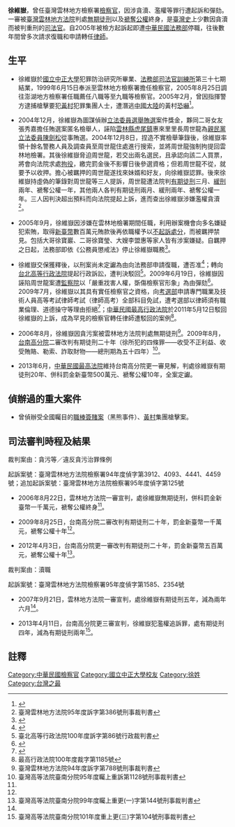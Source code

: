 {{copyedit|time=2013-06-08T05:58:51+00:00}}
{{prose|time=2013-06-08T05:58:51+00:00}}
'''徐維嶽'''{{bd}}，曾任臺灣雲林地方檢察署[[檢察官|檢察官]]，因涉貪瀆、濫權等罪行遭起訴和彈劾。一審被[[臺灣雲林地方法院|臺灣雲林地方法院]]判處[[無期徒刑|無期徒刑]]以及[[褫奪公權|褫奪公權]]終身，是[[臺灣史|臺灣史]]上少數因貪瀆而被判重刑的[[司法官|司法官]]。自2005年被檢方起訴起即遭[[中華民國法務部|中華民國法務部]]停職，往後數年間曾多次請求復職和申請轉任[[律師|律師]]。

==生平==
*徐維嶽於[[國立中正大學|國立中正大學]]犯罪防治研究所畢業、[[法務部司法官訓練所|法務部司法官訓練所]]第三十七期結業，1999年6月15日奉派至雲林地方檢察署擔任檢察官，2005年8月25日調往澎湖地方檢察署任職薦任八職等至九職等檢察官。2005年2月，曾因指揮警方逮捕槍擊要犯[[黃村|黃村]]犯罪集團人士，遭潛逃[[中國大陸|中國大陸]]的黃村[[恐嚇|恐嚇]]<ref>{{cite news|url=https://news.tvbs.com.tw/entry/456585|title=槍擊要犯恐嚇檢察官 震驚雲林警界|publisher=TVBS新聞|author=|date=2005-02-07|accessdate=2018-11-04|quote=|archive-date=2019-09-23|archive-url=https://web.archive.org/web/20190923214442/https://news.tvbs.com.tw/entry/456585|dead-url=no}}</ref>。

*2004年12月，徐維嶽為圖謀偵辦[[2004年中華民國立法委員選舉|立法委員選舉]][[賄選|賄選]]案件獎金，夥同二哥女友張秀嘉擔任賄選案匿名檢舉人，誣陷[[雲林縣|雲林縣]][[虎尾鎮|虎尾鎮]]惠來里里長周世龍為[[親民黨|親民黨]][[立法委員|立法委員]][[陳劍松|陳劍松]]從事賄選。2004年12月8日，捏造不實檢舉筆錄後，徐維嶽率領十餘名警務人員及調查員至周世龍住處進行搜索，並將周世龍強制拘提回雲林地檢署。其後徐維嶽脅迫周世龍，若交出兩名選民，且承認向該二人買票，將會向法院求處[[拘役|拘役]]，繳完罰金後不影響日後參選資格；但若周世龍不從，就要予以收押。擔心被羈押的周世龍遂找來妹婿和好友，向徐維嶽認罪。後來徐維嶽持虛偽的筆錄對周世龍等三人提訴，周世龍遭法院判[[有期徒刑|有期徒刑]]三月、[[緩刑|緩刑]]兩年、褫奪公權一年，其他兩人各判有期徒刑兩月、緩刑兩年、褫奪公權一年。三人因判決超出預料而向法院提起上訴，進而查出徐維嶽涉嫌濫權貪瀆<ref name="#1">臺灣雲林地方法院95年度訴字第386號刑事裁判書{{cite court | date = 民國96年9月21日}}</ref>。

*2005年9月，徐維嶽因涉嫌在雲林地檢署期間任職，利用辦案機會向多名嫌疑犯索賄，取得[[新臺幣|新臺幣]]數百萬元賄款後再依職權予以[[不起訴處分|不起訴處分]]，而被羈押禁見。包括大哥徐寶巖、二哥徐寶瑩、大嫂李盟惠等家人皆有涉案嫌疑。自羈押之日起，法務部即依《公務員懲戒法》停止徐維嶽職務<ref>{{cite news | language = zh-tw | url = http://www.moj.gov.tw/ct.asp?xItem=27630&ctNode=27518&mp=001 | title = 法務部發布新聞稿說明徐維嶽檢察官貪瀆案 | publisher = 法務部新聞稿 | date = 2005年9月6日 }}{{Dead link}}</ref>。

*徐維嶽交保獲釋後，以刑案尚未定讞為由向法務部申請復職，遭否准<ref>{{cite journal | title = 公務人員保障暨培訓委員會復審決定書99公審決字第0363號 ([http://www.exam.gov.tw/public/Data/11289582771.pdf .pdf]) | journal = 考試院公報 | volume = 30 | issue = 2 | pages = 164-167 | publisher = 考試院 | date =2011-02-15}}</ref>；轉向[[台北高等行政法院|台北高等行政法院]]提起行政訴訟，遭判決駁回<ref>臺北高等行政法院100年度訴字第86號行政裁判書{{cite court | date = 民國100年9月15日}}</ref>。2009年6月19日，徐維嶽因誣陷周世龍案遭[[監察院|監察院]]以「嚴重戕害人權，斲傷檢察官形象」為由彈劾<ref>{{cite news |language = zh-tw | title = 公懲會決議書097年度鑑字第03202號 ([http://www.cy.gov.tw/AP_HOME/Op_Upload/eDoc/%E5%BD%88%E5%8A%BE%E6%A1%88/97/09700001497-13%E5%BD%88%E5%8A%BE%E6%A1%88%E6%96%87.pdf .pdf], [http://www.cy.gov.tw/AP_HOME/Op_Upload/eDoc/%E5%BD%88%E5%8A%BE%E6%A1%88/97/09700001497-13%E5%BD%88%E5%8A%BE%E6%A1%88%E6%96%87.doc .doc]) | publisher = 監察院 | date = 2009年6月19日}}</ref>。2009年7月，徐維嶽以其具有實任檢察官之資格，向[[考選部|考選部]]申請專門職業及技術人員高等考試律師考試（律師高考）全部科目免試，遭考選部以律師須有職業倫理、道德操守等理由拒絕<ref>{{cite news |language = zh-tw | title = 考試院訴願決定書99考台訴決字第111號 ([http://www.exam.gov.tw/public/data/081214264971.doc .doc]) | publisher = 考試院 | date = 2000年8月2日}}</ref>；[[中華民國最高行政法院|中華民國最高行政法院]]於2011年5月12日駁回徐維嶽的上訴，成為罕見的檢察官轉任律師遭駁回的案例<ref>最高行政法院100年度裁字第1185號{{cite court | date = 民國100年5月12日}}</ref>。

*2006年8月，徐維嶽因貪污案被雲林地方法院判處無期徒刑<ref name = "first">臺灣雲林地方法院94年度訴字第788號刑事裁判書{{cite court | date = 民國95年8月22日}}</ref>。2009年8月，[[台南高分院|台南高分院]]二審改判有期徒刑二十年（徐所犯的四條罪——收受不正利益、收受賄賂、勒索、詐取財物——總刑期為五十四年）<ref name = "second">臺灣高等法院臺南分院95年度矚上重訴第1128號刑事裁判書{{cite court | date = 民國98年8月25日}}</ref>。

*2013年6月，[[中華民國最高法院|中華民國最高法院]]維持台南高分院更一審見解，判處徐維嶽有期徒刑20年、併科罰金新臺幣500萬元、褫奪公權10年，全案定讞。

==偵辦過的重大案件==
*曾偵辦受全國矚目的[[職棒簽賭案|職棒簽賭案]]（黑熊事件）、[[黃村|黃村]]集團槍擊案。

==司法審判時程及結果==
裁判案由：貪污等／違反貪污治罪條例

起訴案號：臺灣雲林地方法院檢察署94年度偵字第3912、4093、4441、4459號；追加起訴案號：臺灣雲林地方法院檢察署95年度偵字第125號

*2006年8月22日，雲林地方法院一審宣判，處徐維嶽無期徒刑，併科罰金新臺幣一千萬元，褫奪公權終身<ref name = "first" />。

*2009年8月25日，台南高分院二審改判有期徒刑二十年，罰金新臺幣一千萬元，褫奪公權十年<ref name = "second" />。

*2012年4月3日，台南高分院更一審改判有期徒刑二十年，罰金新臺幣五百萬元，褫奪公權十年<ref>臺灣高等法院臺南分院99年度矚上重更(一)字第144號刑事裁判書{{cite court | date = 民國101年4月3日}}</ref>。


裁判案由：瀆職

起訴案號：臺灣雲林地方法院檢察署95年度偵字第1585、2354號

*2007年9月21日，雲林地方法院一審宣判，處徐維嶽有期徒刑五年，減為兩年六月<ref name="#1"/>。

*2013年4月11日，台南高分院更三審宣判，徐維嶽犯濫權追訴罪，處有期徒刑四年，減為有期徒刑兩年<ref>臺灣高等法院臺南分院101年度重上更(三)字第104號刑事裁判書{{cite court | date = 民國102年4月11日}}</ref>。



==註釋==
{{reflist}}

{{DEFAULTSORT:Hsu徐}}
[[Category:中華民國檢察官|Category:中華民國檢察官]]
[[Category:國立中正大學校友|Category:國立中正大學校友]]
[[Category:徐姓|Category:徐姓]]
[[Category:台灣之最|Category:台灣之最]]